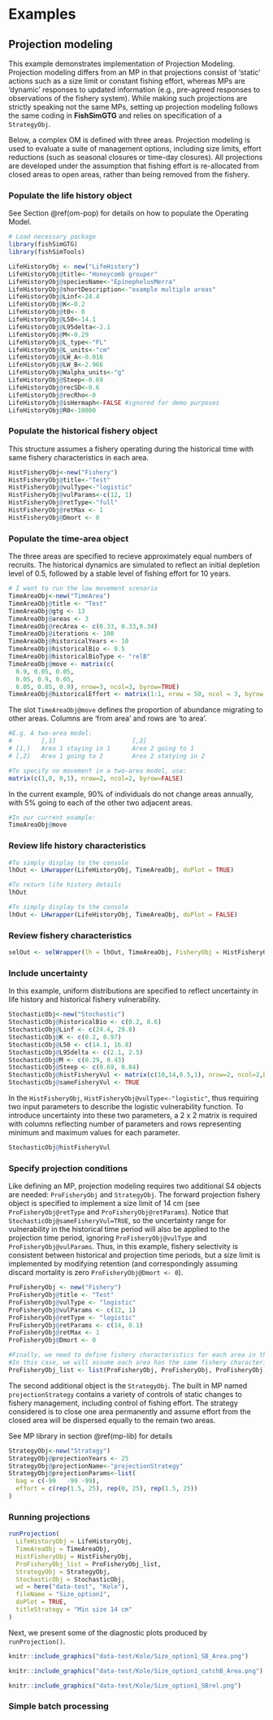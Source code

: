 # Examples

## Projection modeling {#examples-projection}

This example demonstrates implementation of Projection Modeling. Projection modeling differs from an MP in that projections consist of 'static' actions such as a size limit or constant fishing effort, whereas MPs are 'dynamic' responses to updated information (e.g., pre-agreed responses to observations of the fishery system). While making such projections are strictly speaking not the same MPs, setting up projection modeling follows the same coding in **FishSimGTG** and relies on specification of a `StrategyObj`.

Below, a complex OM is defined with three areas. Projection modeling is used to evaluate a suite of management options, including size limits, effort reductions (such as seasonal closures or time-day closures). All projections are developed under the assumption that fishing effort is re-allocated from closed areas to open areas, rather than being removed from the fishery.

### Populate the life history object

See Section \@ref(om-pop) for details on how to populate the Operating Model.

```r
# Load necessary package
library(fishSimGTG)
library(fishSimTools)
```

```r
LifeHistoryObj <- new("LifeHistory")
LifeHistoryObj@title<-"Honeycomb grouper"
LifeHistoryObj@speciesName<-"EpinephelusMerra"
LifeHistoryObj@shortDescription<-"example multiple areas"
LifeHistoryObj@Linf<-24.4
LifeHistoryObj@K<-0.2
LifeHistoryObj@t0<- 0
LifeHistoryObj@L50<-14.1
LifeHistoryObj@L95delta<-2.1
LifeHistoryObj@M<-0.29
LifeHistoryObj@L_type<-"FL"
LifeHistoryObj@L_units<-"cm"
LifeHistoryObj@LW_A<-0.016
LifeHistoryObj@LW_B<-2.966
LifeHistoryObj@Walpha_units<-"g"
LifeHistoryObj@Steep<-0.69
LifeHistoryObj@recSD<-0.6
LifeHistoryObj@recRho<-0
LifeHistoryObj@isHermaph<-FALSE #ignored for demo purposes
LifeHistoryObj@R0<-10000
```

### Populate the historical fishery object

This structure assumes a fishery operating during the historical time with same fishery characteristics in each area.

```r
HistFisheryObj<-new("Fishery")
HistFisheryObj@title<-"Test"
HistFisheryObj@vulType<-"logistic"
HistFisheryObj@vulParams<-c(12, 1)
HistFisheryObj@retType<-"full"
HistFisheryObj@retMax <- 1
HistFisheryObj@Dmort <- 0
```

### Populate the time-area object

The three areas are specified to recieve approximately equal numbers of recruits. The historical dynamics are simulated to reflect an initial depletion level of 0.5, followed by a stable level of fishing effort for 10 years.

```r
# I want to run the low movement scenario
TimeAreaObj<-new("TimeArea")
TimeAreaObj@title <- "Test"
TimeAreaObj@gtg <- 13
TimeAreaObj@areas <- 3
TimeAreaObj@recArea <- c(0.33, 0.33,0.34)
TimeAreaObj@iterations <- 100
TimeAreaObj@historicalYears <- 10
TimeAreaObj@historicalBio <- 0.5
TimeAreaObj@historicalBioType <- "relB"
TimeAreaObj@move <- matrix(c(
  0.9, 0.05, 0.05,
  0.05, 0.9, 0.05,
  0.05, 0.05, 0.9), nrow=3, ncol=3, byrow=TRUE)
TimeAreaObj@historicalEffort <- matrix(1:1, nrow = 50, ncol = 3, byrow = FALSE)
```

The slot `TimeAreaObj@move` defines the proportion of abundance migrating to other areas. Columns are 'from area' and rows are 'to area'. 

```r

#E.g. A two-area model: 
#        [,1]                     [,2]
# [1,]   Area 1 staying in 1      Area 2 going to 1
# [,2]   Area 1 going to 2        Area 2 statying in 2

#To specify no movement in a two-area model, use:
matrix(c(1,0, 0,1), nrow=2, ncol=2, byrow=FALSE)
```

In the current example, 90% of individuals do not change areas annually, with 5% going to each of the other two adjacent areas.

```r
#In our current example:
TimeAreaObj@move
```


### Review life history characteristics

```r
#To simply display to the console
lhOut <- LHwrapper(LifeHistoryObj, TimeAreaObj, doPlot = TRUE)
```

```r
#To return life history details
lhOut
```

```r
#To simply display to the console
lhOut <- LHwrapper(LifeHistoryObj, TimeAreaObj, doPlot = FALSE)
```

### Review fishery characteristics

```r
selOut <- selWrapper(lh = lhOut, TimeAreaObj, FisheryObj = HistFisheryObj, doPlot = TRUE)
```

### Include uncertainty

In this example, uniform distributions are specified to reflect uncertainty in life history and historical fishery vulnerability.

```r
StochasticObj<-new("Stochastic")
StochasticObj@historicalBio <- c(0.2, 0.6)
StochasticObj@Linf <- c(24.4, 29.8)
StochasticObj@K <- c(0.2, 0.97)
StochasticObj@L50 <- c(14.1, 16.8)
StochasticObj@L95delta <- c(2.1, 2.5)
StochasticObj@M <- c(0.29, 0.43)
StochasticObj@Steep <- c(0.69, 0.84)
StochasticObj@histFisheryVul <- matrix(c(10,14,0.5,1), nrow=2, ncol=2,byrow=FALSE)
StochasticObj@sameFisheryVul <- TRUE
``` 

In the `HistFisheryObj`, `HistFisheryObj@vulType<-"logistic"`, thus requiring two input parameters to describe the logistic vulnerability function. To introduce uncertainty into these two parameters, a 2 x 2 matrix is required with columns reflecting number of parameters and rows representing minimum and maximum values for each parameter.  

```r
StochasticObj@histFisheryVul
```

### Specify projection conditions

Like defining an MP, projection modeling requires two additional S4 objects are needed: `ProFisheryObj` and `StrategyObj`. The forward projection fishery object is specified to implement a size limit of 14 cm (see `ProFisheryObj@retType` and `ProFisheryObj@retParams`). Notice that `StochasticObj@sameFisheryVul=TRUE`, so the uncertainty range for vulnerability in the historical time period will also be applied to the projection time period, ignoring `ProFisheryObj@vulType` and `ProFisheryObj@vulParams`. Thus, in this example, fishery selectivity is consistent between historical and projection time periods, but a size limit is implemented by modifying retention (and correspondingly assuming discard mortality is zero `ProFisheryObj@Dmort <- 0`).

```r
ProFisheryObj <- new("Fishery")
ProFisheryObj@title <- "Test"
ProFisheryObj@vulType <- "logistic"
ProFisheryObj@vulParams <- c(12, 1)
ProFisheryObj@retType <- "logistic"
ProFisheryObj@retParams <- c(14, 0.1)
ProFisheryObj@retMax <- 1
ProFisheryObj@Dmort <- 0

#Finally, we need to define fishery characteristics for each area in the OM.
#In this case, we will assume each area has the same fishery characteristics
ProFisheryObj_list <- list(ProFisheryObj, ProFisheryObj, ProFisheryObj)
```

The second additional object is the `StrategyObj`. The built in MP named `projectionStrategy` contains a variety of controls of static changes to fishery management, including control of fishing effort. The strategy considered is to close one area permanently and assume effort from the closed area will be dispersed equally to the remain two areas.  

See MP library in section \@ref(mp-lib) for details

```r
StrategyObj<-new("Strategy")
StrategyObj@projectionYears <- 25
StrategyObj@projectionName<-"projectionStrategy"
StrategyObj@projectionParams<-list(
  bag = c(-99	-99	-99), 
  effort = c(rep(1.5, 25), rep(0, 25), rep(1.5, 25))
)
```

### Running projections

```r
runProjection(
  LifeHistoryObj = LifeHistoryObj,
  TimeAreaObj = TimeAreaObj,
  HistFisheryObj = HistFisheryObj,
  ProFisheryObj_list = ProFisheryObj_list,
  StrategyObj = StrategyObj,
  StochasticObj = StochasticObj,
  wd = here("data-test", "Kole"),
  fileName = "Size_option1",
  doPlot = TRUE,
  titleStrategy = "Min size 14 cm"
)
```

Next, we present some of the diagnostic plots produced by `runProjection()`.

```r
knitr::include_graphics("data-test/Kole/Size_option1_SB_Area.png")
```

```r
knitr::include_graphics("data-test/Kole/Size_option1_catchB_Area.png")
```

```r
knitr::include_graphics("data-test/Kole/Size_option1_SBrel.png")
```

### Simple batch processing

